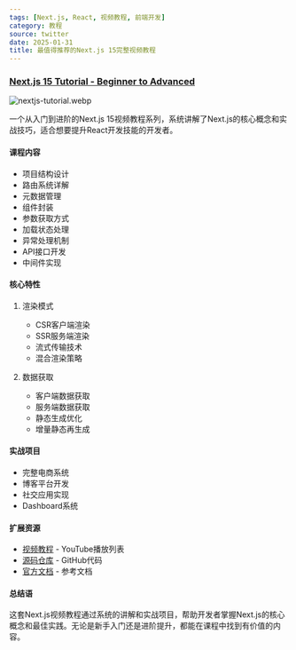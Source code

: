 ```yaml
---
tags: [Next.js, React, 视频教程, 前端开发]
category: 教程
source: twitter
date: 2025-01-31
title: 最值得推荐的Next.js 15完整视频教程
---
```


### [Next.js 15 Tutorial - Beginner to Advanced](https://twitter-thread.com/t/1882422949233537110)

![nextjs-tutorial.webp](https://img.mengpeng.tech/i/2025/02/07/67a5ed4b64211.webp)

一个从入门到进阶的Next.js 15视频教程系列，系统讲解了Next.js的核心概念和实战技巧，适合想要提升React开发技能的开发者。

#### 课程内容

- 项目结构设计
- 路由系统详解
- 元数据管理
- 组件封装
- 参数获取方式
- 加载状态处理
- 异常处理机制
- API接口开发
- 中间件实现

#### 核心特性

1. 渲染模式
   - CSR客户端渲染
   - SSR服务端渲染
   - 流式传输技术
   - 混合渲染策略

2. 数据获取
   - 客户端数据获取
   - 服务端数据获取
   - 静态生成优化
   - 增量静态再生成

#### 实战项目

- 完整电商系统
- 博客平台开发
- 社交应用实现
- Dashboard系统

#### 扩展资源

- [视频教程](https://youtube.com/playlist?list=PLC3y8-rFHvwhIEc4I4YsRz5C7GOBnxSJY) - YouTube播放列表
- [源码仓库](https://github.com/topics/nextjs-tutorial) - GitHub代码
- [官方文档](https://nextjs.org/docs) - 参考文档

#### 总结语

这套Next.js视频教程通过系统的讲解和实战项目，帮助开发者掌握Next.js的核心概念和最佳实践。无论是新手入门还是进阶提升，都能在课程中找到有价值的内容。 